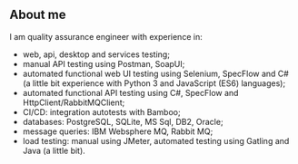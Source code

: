 ## About me

I am quality assurance engineer with experience in:
- web, api, desktop and services testing;
- manual API testing using Postman, SoapUI;
- automated functional web UI testing using Selenium, SpecFlow and C# (a little bit experience with Python 3 and JavaScript (ES6) languages);
- automated functional API testing using C#, SpecFlow and HttpClient/RabbitMQClient;
- CI/CD: integration autotests with Bamboo;
- databases: PostgreSQL, SQLite, MS Sql, DB2, Oracle;
- message queries: IBM Websphere MQ, Rabbit MQ;
- load testing: manual using JMeter, automated testing using Gatling and Java (a little bit).
